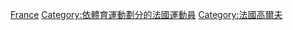 [[Category:各國高爾夫球運動員|France]]
[[Category:依體育運動劃分的法國運動員|Category:依體育運動劃分的法國運動員]]
[[Category:法國高爾夫|Category:法國高爾夫]]